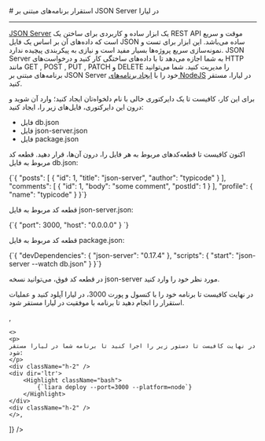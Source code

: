 

<Layout>
<Head>
<title>مستندات استقرار برنامه‌های JSON SERVER - لیارا</title>
<meta property="og:title" content="مستندات خدمات رایانش ابری لیارا" />
<meta property="og:description" content="مستندات مربوط به نحوه استقرار برنامه‌های JSON Server در پلتفرم NodeJS در لیارا"  />
<meta property="og:image" content="https://files.liara.ir/liara/logos/liara-poster.jpg" />
</Head>
# استقرار برنامه‌های مبتنی بر JSON Server در لیارا
<hr className="mb-2" />
<a href="https://github.com/typicode/json-server" className="text-[#2196f3] ">JSON Server</a> یک ابزار ساده و کاربردی برای ساختن یک REST API موقت و سریع است که داده‌های آن بر اساس یک فایل JSON ساده می‌باشد. این ابزار برای تست و نمونه‌سازی سریع پروژه‌ها بسیار مفید است و نیازی به پیکربندی پیچیده ندارد. JSON Server به شما اجازه می‌دهد تا با داده‌های ساختگی کار کنید و درخواست‌های HTTP مانند GET , POST , PUT , PATCH و DELETE را مدیریت کنید. 
شما می‌توانید برنامه‌های مبتنی بر JSON Server خود را با <a href="../../how-tos/create-app" className="text-[#2196f3] ">ایجاد برنامه‌های NodeJS</a> در لیارا، مستقر کنید.
<div className='h-2' />

برای این کار، کافیست تا یک دایرکتوری خالی با نام دلخواه‌تان ایجاد کنید؛ وارد آن شوید و درون این دایرکتوری، فایل‌های زیر را، ایجاد کنید:

<div className="h-2" />
<ul>
    <li>فایل <Important>db.json</Important></li>
    <li>فایل <Important>json-server.json</Important></li>
    <li>فایل <Important>package.json</Important></li>
</ul>
<div className="h-2" />

اکنون کافیست تا قطعه‌کدهای مربوط به هر فایل را، درون آن‌ها، قرار دهید. قطعه کد مربوط به فایل <Important>db.json</Important>:
<div className="h-2" />
<div dir='ltr'>
    <Highlight className="json">
        {`{
    "posts": [
      { "id": 1, "title": "json-server", "author": "typicode" }
    ],
    "comments": [
      { "id": 1, "body": "some comment", "postId": 1 }
    ],
    "profile": { "name": "typicode" }
}`}
    </Highlight>
</div>
<div className="h-2" />

قطعه کد مربوط به فایل <Important>json-server.json</Important>:
<div className="h-2" />
<div dir='ltr'>
    <Highlight className="json">
        {`{
    "port": 3000,
    "host": "0.0.0.0"
} `}
    </Highlight>
</div>
<div className="h-2" />

قطعه کد مربوط به فایل <Important>package.json</Important>:
<div className="h-2" />
<div dir='ltr'>
    <Highlight className="json">
        {`{
  "devDependencies": {
    "json-server": "0.17.4"
  },
  "scripts": {
    "start": "json-server --watch db.json"
  }
}`}
    </Highlight>
</div>
<div className="h-2" />
<Alert variant="info">
<p>
در قطعه کد فوق، می‌توانید نسخه <Important>json-server</Important> مورد نظر خود را وارد کنید.
</p>
</Alert>

<Section id="deploy" title="استقرار برنامه" />
<Tabs 
    tabs={["Liara Console", "Liara CLI"]} 
    content={[
    <>
    <p>در نهایت کافیست تا برنامه خود را با کنسول و پورت 3000، در لیارا آپلود کنید و عملیات استقرار را انجام دهید تا برنامه با موفقیت در لیارا مستقر شود.</p>
    </>,

    <>
    <p>
    در نهایت کافیست تا دستور زیر را اجرا کنید تا برنامه شما در لیارا مستقر شود:
    </p>
    <div className="h-2" />
    <div dir='ltr'>
        <Highlight className="bash">
            {`liara deploy --port=3000 --platform=node`}
        </Highlight>
    </div>
    <div className="h-2" />
    </>,

]} 
/>

</Layout>